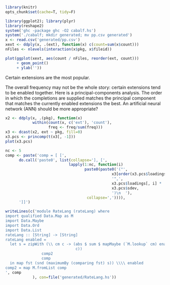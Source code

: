 <!--pandoc
format:html
standalone:
-->

```r
library(knitr)
opts_chunk$set(cache=T, tidy=F)
```

```r
library(ggplot2); library(plyr)
library(reshape2)
system('ghc -package ghc -O2 cabalf.hs')
system('./cabalf; mkdir generated; mv pp.csv generated')
x <- read.csv('generated/pp.csv')
xext <- ddply(x, .(ext), function(x) c(count=sum(x$count)))
nFiles <- nlevels(interaction(x$pkg, x$fileid))
```
```r
plot(ggplot(xext, aes(count / nFiles, reorder(ext, count)))
     + geom_point()
     + ylab(''))
```
Certain extensions are the most popular.

The overall frequency may not be the whole story: certain extensions tend to be enabled together. Here is a principal-components analysis. The order in which the completions are supplied matches the principal component that matches the currently enabled extensions the best. An artificial neural network (ANN) should be more appropriate?
```r
x2 <- ddply(x, .(pkg), function(x)
            within(count(x, c('ext'), 'count'),
                   freq <- freq/sum(freq)))
x3 <- dcast(x2, ext ~ pkg, fill=0)
x3.pcs <- princomp(t(x3[, -1]))
plot(x3.pcs)
```
```r
nc <- 5
comp <- paste('comp = [ [',
      do.call('paste0', list(collapse='], [',
                            lapply(1:nc, function(i)
                                   paste0(paste0('("',
                                               x3[order(x3.pcs$loadings[ , i]),1],
                                               '",',
                                               x3.pcs$loadings[, i] *
                                               x3.pcs$sdev,
                                               ')\n  '),
                                    collapse=',')))),
      ']]')

writeLines(c('module RateLang (rateLang) where
import qualified Data.Map as M
import Data.Maybe
import Data.Ord
import Data.List
rateLang :: [String] -> [String]
rateLang enabled =
  let s = zipWith (\\ cm c -> (abs $ sum $ mapMaybe (`M.lookup` cm) enabled,
                               c)) 
                comp2
                comp
  in map fst (snd (maximumBy (comparing fst) s)) \\\\ enabled
comp2 = map M.fromList comp
', comp
            ), con=file('generated/RateLang.hs'))
```
